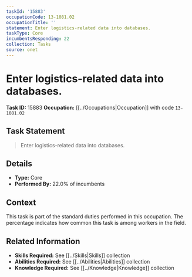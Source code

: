 ```yaml
---
taskId: '15883'
occupationCode: 13-1081.02
occupationTitle: ''
statement: Enter logistics-related data into databases.
taskType: Core
incumbentsResponding: 22
collection: Tasks
source: onet
---
```

# Enter logistics-related data into databases.

**Task ID:** 15883
**Occupation:** [[../Occupations|Occupation]] with code `13-1081.02`

## Task Statement

> Enter logistics-related data into databases.

## Details

- **Type:** Core
- **Performed By:** 22.0% of incumbents

## Context

This task is part of the standard duties performed in this occupation. The percentage indicates how common this task is among workers in the field.

## Related Information

- **Skills Required:** See [[../Skills|Skills]] collection
- **Abilities Required:** See [[../Abilities|Abilities]] collection
- **Knowledge Required:** See [[../Knowledge|Knowledge]] collection
